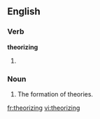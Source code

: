 ==English==

===Verb===
'''theorizing'''

# {{present participle of|theorize}}

===Noun===
{{en-noun}}

# The formation of theories.

[[fr:theorizing]]
[[vi:theorizing]]